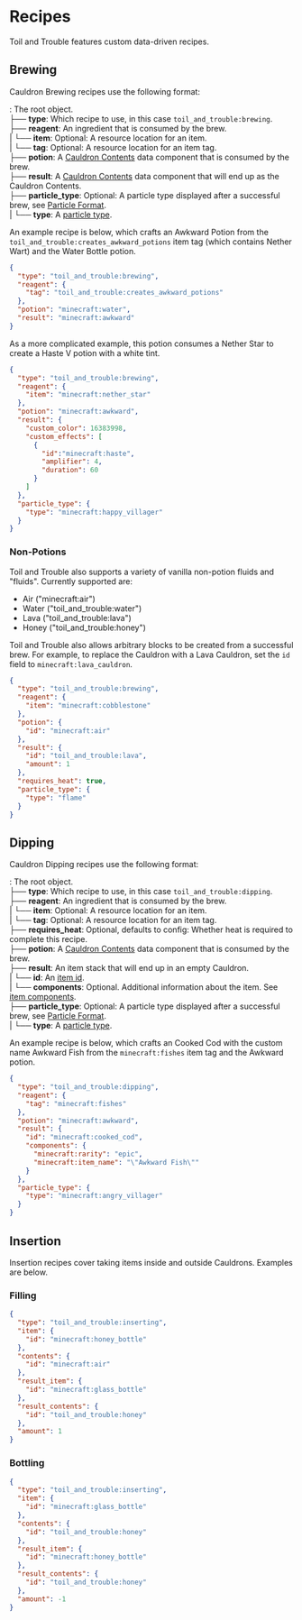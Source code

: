 # Recipes

Toil and Trouble features custom data-driven recipes.

## Brewing

Cauldron Brewing recipes use the following format:

<Asset width={16} height={16} location="toil_and_trouble:nbtsheet/object" title="NBT Compound/JSON Object" />: The root object.\
├── <Asset width={16} height={16} location="toil_and_trouble:nbtsheet/string" title="String" /> **type**: Which recipe to use, in this case `toil_and_trouble:brewing`.\
├── <Asset width={16} height={16} location="toil_and_trouble:nbtsheet/object" title="Object" /> **reagent**: An ingredient that is consumed by the brew.\
|	└── <Asset width={16} height={16} location="toil_and_trouble:nbtsheet/string" title="String" /> **item**: Optional: A resource location for an item.\
|	└── <Asset width={16} height={16} location="toil_and_trouble:nbtsheet/string" title="String" /> **tag**: Optional: A resource location for an item tag.\
├── <Asset width={16} height={16} location="toil_and_trouble:nbtsheet/object" title="Cauldron Contents" /> **potion**: A [Cauldron Contents](cauldron-contents) data component that is consumed by the brew.\
├── <Asset width={16} height={16} location="toil_and_trouble:nbtsheet/object" title="Cauldron Contents" /> **result**: A [Cauldron Contents](cauldron-contents) data component that will end up as the Cauldron Contents.\
├── <Asset width={16} height={16} location="toil_and_trouble:nbtsheet/object" title="Object" /> **particle_type**: Optional: A particle type displayed after a successful brew, see [Particle Format](https://minecraft.wiki/w/Particle_format).\
|	└── <Asset width={16} height={16} location="toil_and_trouble:nbtsheet/string" title="String" /> **type**: A [particle type](https://minecraft.wiki/w/Particles_(Java_Edition)).


An example recipe is below, which crafts an Awkward Potion from the `toil_and_trouble:creates_awkward_potions` item tag (which contains Nether Wart) and the Water Bottle potion.

```json
{
  "type": "toil_and_trouble:brewing",
  "reagent": {
    "tag": "toil_and_trouble:creates_awkward_potions"
  },
  "potion": "minecraft:water",
  "result": "minecraft:awkward"
}
```

As a more complicated example, this potion consumes a Nether Star to create a Haste V potion with a white tint.
```json
{
  "type": "toil_and_trouble:brewing",
  "reagent": {
    "item": "minecraft:nether_star"
  },
  "potion": "minecraft:awkward",
  "result": {
    "custom_color": 16383998,
    "custom_effects": [
      {
        "id":"minecraft:haste",
        "amplifier": 4,
        "duration": 60
      }
    ]
  },
  "particle_type": {
    "type": "minecraft:happy_villager"
  }
}
```

### Non-Potions

Toil and Trouble also supports a variety of vanilla non-potion fluids and "fluids". Currently supported are:
- Air ("minecraft:air")
- Water ("toil_and_trouble:water")
- Lava ("toil_and_trouble:lava")
- Honey ("toil_and_trouble:honey")

Toil and Trouble also allows arbitrary blocks to be created from a successful brew. For example, to replace the Cauldron with a Lava Cauldron, set the `id` field to `minecraft:lava_cauldron`.

```json
{
  "type": "toil_and_trouble:brewing",
  "reagent": {
    "item": "minecraft:cobblestone"
  },
  "potion": {
    "id": "minecraft:air"
  },
  "result": {
    "id": "toil_and_trouble:lava",
    "amount": 1
  },
  "requires_heat": true,
  "particle_type": {
    "type": "flame"
  }
}
```

## Dipping

Cauldron Dipping recipes use the following format:

<Asset width={16} height={16} location="toil_and_trouble:nbtsheet/object" title="NBT Compound/JSON Object" />: The root object.\
├── <Asset width={16} height={16} location="toil_and_trouble:nbtsheet/string" title="String" /> **type**: Which recipe to use, in this case `toil_and_trouble:dipping`.\
├── <Asset width={16} height={16} location="toil_and_trouble:nbtsheet/object" title="Object" /> **reagent**: An ingredient that is consumed by the brew.\
|	└── <Asset width={16} height={16} location="toil_and_trouble:nbtsheet/string" title="String" /> **item**: Optional: A resource location for an item.\
|	└── <Asset width={16} height={16} location="toil_and_trouble:nbtsheet/string" title="String" /> **tag**: Optional: A resource location for an item tag.\
├── <Asset width={16} height={16} location="toil_and_trouble:nbtsheet/boolean" title="Boolean" /> **requires_heat**: Optional, defaults to config: Whether heat is required to complete this recipe.\
├── <Asset width={16} height={16} location="toil_and_trouble:nbtsheet/object" title="Cauldron Contents" /> **potion**: A [Cauldron Contents](cauldron-contents) data component that is consumed by the brew.\
├── <Asset width={16} height={16} location="toil_and_trouble:nbtsheet/object" title="Object" /> **result**: An item stack that will end up in an empty Cauldron.\
|	└── <Asset width={16} height={16} location="toil_and_trouble:nbtsheet/string" title="String" /> **id**: An [item id](https://minecraft.wiki/w/Java_Edition_data_values#Items).\
|	└── <Asset width={16} height={16} location="toil_and_trouble:nbtsheet/object" title="Object" /> **components**: Optional. Additional information about the item. See [item components](https://minecraft.wiki/w/Data_component_format). \
├── <Asset width={16} height={16} location="toil_and_trouble:nbtsheet/object" title="Object" /> **particle_type**: Optional: A particle type displayed after a successful brew, see [Particle Format](https://minecraft.wiki/w/Particle_format).\
|	└── <Asset width={16} height={16} location="toil_and_trouble:nbtsheet/string" title="String" /> **type**: A [particle type](https://minecraft.wiki/w/Particles_(Java_Edition)).


An example recipe is below, which crafts an Cooked Cod with the custom name Awkward Fish from the `minecraft:fishes` item tag and the Awkward potion.


```json
{
  "type": "toil_and_trouble:dipping",
  "reagent": {
    "tag": "minecraft:fishes"
  },
  "potion": "minecraft:awkward",
  "result": {
    "id": "minecraft:cooked_cod",
    "components": {
      "minecraft:rarity": "epic",
      "minecraft:item_name": "\"Awkward Fish\""
    }
  },
  "particle_type": {
    "type": "minecraft:angry_villager"
  }
}
```

## Insertion

Insertion recipes cover taking items inside and outside Cauldrons. Examples are below.

### Filling
```json
{
  "type": "toil_and_trouble:inserting",
  "item": {
    "id": "minecraft:honey_bottle"
  },
  "contents": {
    "id": "minecraft:air"
  },
  "result_item": {
    "id": "minecraft:glass_bottle"
  },
  "result_contents": {
    "id": "toil_and_trouble:honey"
  },
  "amount": 1
}
```

### Bottling

```json
{
  "type": "toil_and_trouble:inserting",
  "item": {
    "id": "minecraft:glass_bottle"
  },
  "contents": {
    "id": "toil_and_trouble:honey"
  },
  "result_item": {
    "id": "minecraft:honey_bottle"
  },
  "result_contents": {
    "id": "toil_and_trouble:honey"
  },
  "amount": -1
}
```